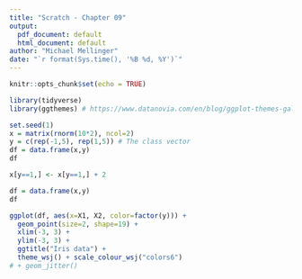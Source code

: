 ```yaml
---
title: "Scratch - Chapter 09"
output:
  pdf_document: default
  html_document: default
author: "Michael Mellinger"
date: "`r format(Sys.time(), '%B %d, %Y')`"
---
```


```r
knitr::opts_chunk$set(echo = TRUE)
```

```r
library(tidyverse)
library(ggthemes) # https://www.datanovia.com/en/blog/ggplot-themes-gallery/
```

```r
set.seed(1)
x = matrix(rnorm(10*2), ncol=2)
y = c(rep(-1,5), rep(1,5)) # The class vector
df = data.frame(x,y)
df
```

```r
x[y==1,] <- x[y==1,] + 2
```

```r
df = data.frame(x,y)
df
```
```r
ggplot(df, aes(x=X1, X2, color=factor(y))) +
  geom_point(size=2, shape=19) + 
  xlim(-3, 3) + 
  ylim(-3, 3) +
  ggtitle("Iris data") +
  theme_wsj() + scale_colour_wsj("colors6")
# + geom_jitter()
```

